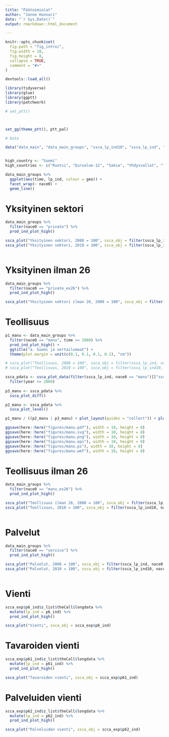 ```yaml
---
title: "Päätoimialat"
author: "Janne Huovari"
date: "`r Sys.Date()`"
output: rmarkdown::html_document

---
```


```r
knitr::opts_chunk$set(
  fig.path = "fig_intro/",
  fig.width = 10,
  fig.height = 8,
  collapse = TRUE,
  comment = "#>"
)

devtools::load_all()

library(tidyverse)
library(glue)
library(ggptt)
library(patchwork)

# set_ptt()



set_gg(theme_ptt(), ptt_pal)

# Data

data("data_main", "data_main_groups", "ssca_lp_ind10", "ssca_lp_ind", "scca_exp")


high_country <- "Suomi"
high_countries <- c("Ruotsi", "Euroalue-12", "Saksa", "Yhdysvallat", "Tanska")


```


```r

data_main_groups %>% 
  ggplot(aes(time, lp_ind, colour = geo)) +
  facet_wrap(~ nace0) +
  geom_line() 

```

# Yksityinen sektori

```r

data_main_groups %>% 
  filter(nace0 == "private") %>% 
  prod_ind_plot_high()

ssca_plot("Yksityinen sektori, 2008 = 100", ssca_obj = filter(ssca_lp_ind, nace0 == "private")[["ssca_obj_08"]][[1]])
ssca_plot("Yksityinen sektori, 2010 = 100", ssca_obj = filter(ssca_lp_ind10, nace0 == "private")[["ssca_obj_10"]][[1]])
  
```

# Yksityinen ilman 26

```r

data_main_groups %>% 
  filter(nace0 == "private_ex26") %>% 
  prod_ind_plot_high()

ssca_plot("Yksityinen sektori ilman 26, 2008 = 100", ssca_obj = filter(ssca_lp_ind, nace0 == "private_ex26")[["ssca_obj_08"]][[1]])


```

# Teollisuus

```r

p1_manu <- data_main_groups %>% 
  filter(nace0 == "manu", time >= 2000) %>% 
  prod_ind_plot_high() +
  ggtitle("a. Suomi ja vertailumaat") +
  theme(plot.margin = unit(c(0.1, 0.1, 0.1, 0.1), "cm"))

# ssca_plot("Teollisuus, 2008 = 100", ssca_obj = filter(ssca_lp_ind, nace0 == "manu")[["ssca_obj_08"]][[1]])
# ssca_plot("Teollisuus, 2010 = 100", ssca_obj = filter(ssca_lp_ind10, nace0 == "manu")[["ssca_obj_10"]][[1]])

ssca_pdata <- ssca_plot_data(filter(ssca_lp_ind, nace0 == "manu")[["ssca_obj_08"]][[1]]) %>% 
  filter(year >= 2000)
  
p3_manu <- ssca_pdata %>% 
  ssca_plot_diff() 

p2_manu <- ssca_pdata %>% 
  ssca_plot_level() 

p1_manu / ((p2_manu | p3_manu) + plot_layout(guides = "collect")) + plot_layout(heights = c(3, 2))

ggsave(here::here("figures/manu.pdf"), width = 10, height = 8)
ggsave(here::here("figures/manu.svg"), width = 10, height = 8)
ggsave(here::here("figures/manu.png"), width = 10, height = 8)
ggsave(here::here("figures/manu.eps"), width = 10, height = 8)
ggsave(here::here("figures/manu.ps"), width = 10, height = 8)
ggsave(here::here("figures/manu.wmf"), width = 10, height = 8)

```

# Teollisuus ilman 26

```r

data_main_groups %>% 
  filter(nace0 == "manu_ex26") %>% 
  prod_ind_plot_high()

ssca_plot("Teollisuus ilman 26, 2008 = 100", ssca_obj = filter(ssca_lp_ind, nace0 == "manu_ex26")[["ssca_obj_08"]][[1]])
ssca_plot("Teollisuus, 2010 = 100", ssca_obj = filter(ssca_lp_ind10, nace0 == "manu_ex26")[["ssca_obj_10"]][[1]])
  
```

# Palvelut

```r

data_main_groups %>% 
  filter(nace0 == "service") %>% 
  prod_ind_plot_high()

ssca_plot("Palvelut, 2008 = 100", ssca_obj = filter(ssca_lp_ind, nace0 == "service")[["ssca_obj_08"]][[1]])
ssca_plot("Palvelut, 2010 = 100", ssca_obj = filter(ssca_lp_ind10, nace0 == "service")[["ssca_obj_10"]][[1]])
  
```

# Vienti

```r

scca_exp$p6_ind$z_list$theCall$longdata %>% 
  mutate(lp_ind = p6_ind) %>% 
  prod_ind_plot_high()

ssca_plot("Vienti", ssca_obj = scca_exp$p6_ind)

```

# Tavaroiden vienti

```r

scca_exp$p61_ind$z_list$theCall$longdata %>% 
  mutate(lp_ind = p61_ind) %>% 
  prod_ind_plot_high()

ssca_plot("Tavaroiden vienti", ssca_obj = scca_exp$p61_ind)

```

# Palveluiden vienti

```r

scca_exp$p62_ind$z_list$theCall$longdata %>% 
  mutate(lp_ind = p62_ind) %>% 
  prod_ind_plot_high()

ssca_plot("Palveluiden vienti", ssca_obj = scca_exp$p62_ind)

```
